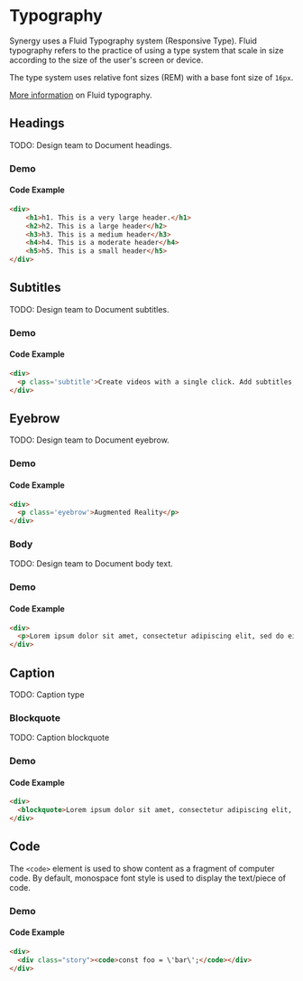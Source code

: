 
<Meta title="Synergy Design System/Typography"/>

# Typography

Synergy uses a Fluid Typography system (Responsive Type). Fluid typography refers to the practice of using a type system that scale in size according to the size of the user's screen or device. 

The type system uses relative font sizes (REM) with a base font size of `16px`.

[More information](https://utopia.fyi/blog/designing-with-fluid-type-scales) on Fluid typography.

## Headings

TODO: Design team to Document headings.

### Demo
<Story of={TypographyStories.Headings}/>

#### Code Example
```html
<div>
    <h1>h1. This is a very large header.</h1>
    <h2>h2. This is a large header</h2>
    <h3>h3. This is a medium header</h3>
    <h4>h4. This is a moderate header</h4>
    <h5>h5. This is a small header</h5>
</div>
```

## Subtitles

TODO: Design team to Document subtitles.

### Demo
<Story of={TypographyStories.Subtitle}/>

#### Code Example
```html
<div>
  <p class='subtitle'>Create videos with a single click. Add subtitles, transcript audio and more.</p>
</div>
```

## Eyebrow

TODO: Design team to Document eyebrow.

### Demo
<Story of={TypographyStories.Eyebrow}/>

#### Code Example
```html
<div>
  <p class='eyebrow'>Augmented Reality</p>
</div>
```

### Body

TODO: Design team to Document body text.

### Demo
<Story of={TypographyStories.Body}/>

#### Code Example
```html
<div>
  <p>Lorem ipsum dolor sit amet, consectetur adipiscing elit, sed do eiusmod tempor incididunt ut labore et dolore magna aliqua. Ut enim ad minim veniam, quis nostrud exercitation ullamco laboris nisi ut aliquip ex ea commodo consequat. Duis aute irure dolor in reprehenderit in voluptate velit esse cillum dolore eu fugiat nulla pariatur. Excepteur sint occaecat cupidatat non proident, sunt in culpa qui officia deserunt mollit anim id est laborum.</p>
</div>
```

## Caption

TODO: Caption type

<Story of={TypographyStories.Caption}/>

### Blockquote

TODO: Caption blockquote

### Demo
<Story of={TypographyStories.Blockquote}/>

#### Code Example
```html
<div>
  <blockquote>Lorem ipsum dolor sit amet, consectetur adipiscing elit, sed do eiusmod tempor incididunt ut labore et dolore magna aliqua. Ut enim ad minim veniam, quis nostrud exercitation ullamco laboris nisi ut aliquip ex ea commodo consequat. Duis aute irure dolor in reprehenderit in voluptate velit esse cillum dolore eu fugiat nulla pariatur. Excepteur sint occaecat cupidatat non proident, sunt in culpa qui officia deserunt mollit anim id est laborum.</blockquote>
</div>
```

## Code

The `<code>` element is used to show content as a fragment of computer code. By default, monospace font style is used to display the text/piece of code.

### Demo
<Story of={TypographyStories.Code}/>

#### Code Example
```html
<div>
  <div class="story"><code>const foo = \'bar\';</code></div>
</div>
```